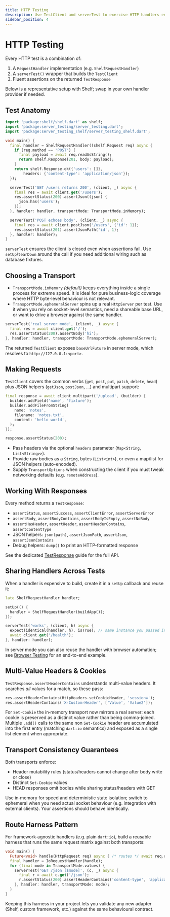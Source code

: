 ```yaml
---
title: HTTP Testing
description: Use TestClient and serverTest to exercise HTTP handlers end-to-end
sidebar_position: 4
---
```


# HTTP Testing

Every HTTP test is a combination of:

1. A `RequestHandler` implementation (e.g. `ShelfRequestHandler`)
2. A `serverTest()` wrapper that builds the `TestClient`
3. Fluent assertions on the returned `TestResponse`

Below is a representative setup with Shelf; swap in your own handler provider if needed.

## Test Anatomy

```dart
import 'package:shelf/shelf.dart' as shelf;
import 'package:server_testing/server_testing.dart';
import 'package:server_testing_shelf/server_testing_shelf.dart';

void main() {
  final handler = ShelfRequestHandler((shelf.Request req) async {
    if (req.method == 'POST') {
      final payload = await req.readAsString();
      return shelf.Response(201, body: payload);
    }
    return shelf.Response.ok({'users': []},
        headers: {'content-type': 'application/json'});
  });

  serverTest('GET /users returns 200', (client, _) async {
    final res = await client.get('/users');
    res.assertStatus(200).assertJson((json) {
      json.has('users');
    });
  }, handler: handler, transportMode: TransportMode.inMemory);

  serverTest('POST echoes body', (client, _) async {
    final res = await client.postJson('/users', {'id': 1});
    res.assertStatus(201).assertJsonPath('id', 1);
  }, handler: handler);
}
```

`serverTest` ensures the client is closed even when assertions fail. Use `setUp`/`tearDown` around the call if you need additional wiring such as database fixtures.

## Choosing a Transport

- `TransportMode.inMemory` *(default)* keeps everything inside a single process for extreme speed. It is ideal for pure business-logic coverage where HTTP byte-level behaviour is not relevant.
- `TransportMode.ephemeralServer` spins up a real `HttpServer` per test. Use it when you rely on socket-level semantics, need a shareable base URL, or want to drive a browser against the same handler.

```dart
serverTest('real server mode', (client, _) async {
  final res = await client.get('/');
  res.assertStatus(200).assertBody('hi');
}, handler: handler, transportMode: TransportMode.ephemeralServer);
```

The returned `TestClient` exposes `baseUrlFuture` in server mode, which resolves to `http://127.0.0.1:<port>`.

## Making Requests

`TestClient` covers the common verbs (`get`, `post`, `put`, `patch`, `delete`, `head`) plus JSON helpers (`getJson`, `postJson`, …) and multipart support:

```dart
final response = await client.multipart('/upload', (builder) {
  builder.addField('name', 'fixture');
  builder.addFileFromString(
    name: 'notes',
    filename: 'notes.txt',
    content: 'hello world',
  );
});

response.assertStatus(200);
```

- Pass headers via the optional `headers` parameter (`Map<String, List<String>>`).
- Provide raw bodies as a `String`, bytes (`List<int>`), or even a map/list for JSON helpers (auto-encoded).
- Supply `TransportOptions` when constructing the client if you must tweak networking defaults (e.g. `remoteAddress`).

## Working With Responses

Every method returns a `TestResponse`:

- `assertStatus`, `assertSuccess`, `assertClientError`, `assertServerError`
- `assertBody`, `assertBodyContains`, `assertBodyIsEmpty`, `assertNoBody`
- `assertHasHeader`, `assertHeader`, `assertHeaderContains`, `assertContentType`
- JSON helpers: `json(path)`, `assertJsonPath`, `assertJson`, `assertJsonContains`
- Debug helpers: `dump()` to print an HTTP-formatted response

See the dedicated [TestResponse](/docs/server-testing/test-client/test-response) guide for the full API.

## Sharing Handlers Across Tests

When a handler is expensive to build, create it in a `setUp` callback and reuse it:

```dart
late ShelfRequestHandler handler;

setUp(() {
  handler = ShelfRequestHandler(buildApp());
});

serverTest('works', (client, h) async {
  expect(identical(handler, h), isTrue); // same instance you passed in
  await client.get('/health');
}, handler: handler);
```

In server mode you can also reuse the handler with browser automation; see [Browser Testing](/docs/server-testing/browser/browser-testing) for an end-to-end example.



## Multi‑Value Headers & Cookies

`TestResponse.assertHeaderContains` understands multi-value headers. It searches *all* values for a match, so these pass:

```dart
res.assertHeaderContains(HttpHeaders.setCookieHeader, 'session=');
res.assertHeaderContains('X-Custom-Header', ['Value', 'Value2']);
```

For `Set-Cookie` the in‑memory transport now mirrors a real server: each cookie is preserved as a distinct value rather than being comma-joined. Multiple `.add()` calls to the same non `Set-Cookie` header are accumulated into the first entry (matching `dart:io` semantics) and exposed as a single list element when appropriate.

## Transport Consistency Guarantees

Both transports enforce:
- Header mutability rules (status/headers cannot change after body write or close)
- Distinct `Set-Cookie` values
- HEAD responses omit bodies while sharing status/headers with GET

Use in‑memory for speed and deterministic state isolation; switch to ephemeral when you need actual socket behaviour (e.g. integration with external clients). Your assertions should behave identically.

## Route Harness Pattern

For framework‑agnostic handlers (e.g. plain `dart:io`), build a reusable harness that runs the same request matrix against both transports:

```dart
void main() {
  Future<void> handle(HttpRequest req) async { /* routes */ await req.response.close(); }
  final handler = IoRequestHandler(handle);
  for (final mode in TransportMode.values) {
    serverTest('GET /json [$mode]', (c, _) async {
      final r = await c.get('/json');
      r.assertStatus(200).assertHeaderContains('content-type', 'application/json');
    }, handler: handler, transportMode: mode);
  }
}
```

Keeping this harness in your project lets you validate any new adapter (Shelf, custom framework, etc.) against the same behavioural contract.

